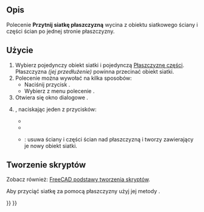 <languages/>

{{Docnav/pl
|[[Mesh_PolyTrim/pl|Przytnij siatkę]]
|[[Mesh_SectionByPlane/pl|Utwórz przekrój siatki płaszczyzną]]
|[[Mesh_Workbench/pl|środowisko pracy Siatka]]
|IconL=Mesh_PolyTrim.svg
|IconR=Mesh_SectionByPlane.svg
|IconC=Workbench_Mesh.svg
}}

{{GuiCommand/pl
|Name=Mesh TrimByPlane
|Name/pl=Siatka Przytnij siatkę płaszczyzną
|MenuLocation=Siatki → Cięcie → Przytnij siatkę
|Workbenches=[[Mesh_Workbench/pl|Siatka]]
|SeeAlso=[[Mesh_PolyCut/pl|Przetnij siatkę]], [[Mesh_PolyTrim/pl|Przytnij siatkę]]
}}

<span id="Description"></span>
==Opis==

Polecenie '''Przytnij siatkę płaszczyzną''' wycina z obiektu siatkowego ściany i części ścian po jednej stronie płaszczyzny.

<span id="Usage"></span>
==Użycie==

# Wybierz pojedynczy obiekt siatki i pojedynczą [[Part_Plane/pl|Płaszczyznę części]]. Płaszczyzna ''(jej przedłużenie)'' powinna przecinać obiekt siatki.
# Polecenie można wywołać na kilka sposobów:
#* Naciśnij przycisk {{Button|[[Image:Mesh_TrimByPlane.svg|16px]] '''Przytnij siatkę płaszczyzną'''}}.
#* Wybierz z menu polecenie {{MenuCommand|Siatki → Cięcie → [[Image:Mesh_TrimByPlane.svg|16px]] Przytnij siatkę płaszczyzną}}.
# Otwiera się okno dialogowe {{MenuCommand|Przytnij płaszczyzną}}.
# {{MenuCommand|Wybierz stronę, którą chcesz pozostawić}}, naciskając jeden z przycisków:
#* {{button|Poniżej}}
#* {{button|Powyżej}}
#* {{button|Rozdziel}}: usuwa ściany i części ścian nad płaszczyzną i tworzy zawierający je nowy obiekt siatki.

<span id="Scripting"></span>
==Tworzenie skryptów==

Zobacz również: [[FreeCAD_Scripting_Basics/pl|FreeCAD podstawy tworzenia skryptów]].

Aby przyciąć siatkę za pomocą płaszczyzny użyj jej metody {{incode|trimByPlane}}.

{{Code|code=
import FreeCAD as App
import Mesh

# Create a non-parametric box-shaped mesh:
msh = App.ActiveDocument.addObject("Mesh::Feature", "Mesh")
msh.Mesh = Mesh.createBox(30, 40, 50)
msh.ViewObject.DisplayMode = "Flat Lines"

# Define a plane by a base point and a normal vector:
pnt = App.Vector(25, 0, 0)
nor = App.Vector(0, 0, 1)

# We need to work on a copy of the msh.Mesh object:
new_msh = msh.Mesh.copy()

# Trim that copy:
new_msh.trimByPlane(pnt, nor)

# Update msh.Mesh:
msh.Mesh = new_msh
}}


{{Docnav/pl
|[[Mesh_PolyTrim/pl|Przytnij siatkę]]
|[[Mesh_SectionByPlane/pl|Utwórz przekrój siatki płaszczyzną]]
|[[Mesh_Workbench/pl|środowisko pracy Siatka]]
|IconL=Mesh_PolyTrim.svg
|IconR=Mesh_SectionByPlane.svg
|IconC=Workbench_Mesh.svg
}}

{{Mesh Tools navi{{#translation:}}}}
{{Userdocnavi{{#translation:}}}}